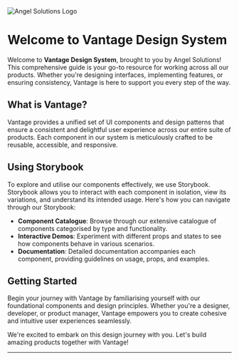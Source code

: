 
<Meta title="Welcome" />

<div style={{ textAlign: 'center' }}>
  <img src="https://www.angelsolutions.co.uk/wp-content/uploads/2020/04/Angel-Vertical-Logo@2x.png" alt="Angel Solutions Logo" style={{ width: '200px' }} />
</div>


# Welcome to Vantage Design System

Welcome to **Vantage Design System**, brought to you by Angel Solutions! This comprehensive guide is your go-to resource for working across all our products. Whether you're designing interfaces, implementing features, or ensuring consistency, Vantage is here to support you every step of the way.

## What is Vantage?

Vantage provides a unified set of UI components and design patterns that ensure a consistent and delightful user experience across our entire suite of products. Each component in our system is meticulously crafted to be reusable, accessible, and responsive.

## Using Storybook

To explore and utilise our components effectively, we use Storybook. Storybook allows you to interact with each component in isolation, view its variations, and understand its intended usage. Here's how you can navigate through our Storybook:

- **Component Catalogue**: Browse through our extensive catalogue of components categorised by type and functionality.
- **Interactive Demos**: Experiment with different props and states to see how components behave in various scenarios.
- **Documentation**: Detailed documentation accompanies each component, providing guidelines on usage, props, and examples.

## Getting Started

Begin your journey with Vantage by familiarising yourself with our foundational components and design principles. Whether you're a designer, developer, or product manager, Vantage empowers you to create cohesive and intuitive user experiences seamlessly.

We're excited to embark on this design journey with you. Let's build amazing products together with Vantage!

---
